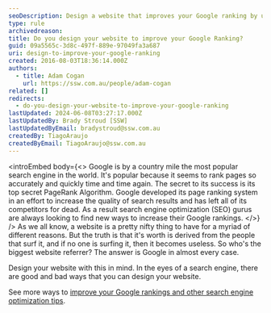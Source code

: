 ```yaml
---
seoDescription: Design a website that improves your Google ranking by using relevant keywords, meta tags, and internal linking to boost search engine visibility.
type: rule
archivedreason:
title: Do you design your website to improve your Google Ranking?
guid: 09a5565c-3d8c-497f-889e-97049fa3a687
uri: design-to-improve-your-google-ranking
created: 2016-08-03T18:36:14.000Z
authors:
  - title: Adam Cogan
    url: https://ssw.com.au/people/adam-cogan
related: []
redirects:
  - do-you-design-your-website-to-improve-your-google-ranking
lastUpdated: 2024-06-08T03:27:17.000Z
lastUpdatedBy: Brady Stroud [SSW]
lastUpdatedByEmail: bradystroud@ssw.com.au
createdBy: TiagoAraujo
createdByEmail: TiagoAraujo@ssw.com.au
---
```


<introEmbed
  body={<>
Google is by a country mile the most popular search engine in the world. It's popular because it seems to rank pages so accurately and quickly time and time again. The secret to its success is its top secret PageRank Algorithm. Google developed its page ranking system in an effort to increase the quality of search results and has left all of its competitors for dead. As a result search engine optimization (SEO) gurus are always looking to find new ways to increase their Google rankings.
  </>}
/>
As we all know, a website is a pretty nifty thing to have for a myriad of different reasons. But the truth is that it's worth is derived from the people that surf it, and if no one is surfing it, then it becomes useless. So who's the biggest website referrer? The answer is Google in almost every case.

Design your website with this in mind. In the eyes of a search engine, there are good and bad ways that you can design your website.

See more ways to [improve your Google rankings and other search engine optimization tips](/rules-to-better-google-rankings).
